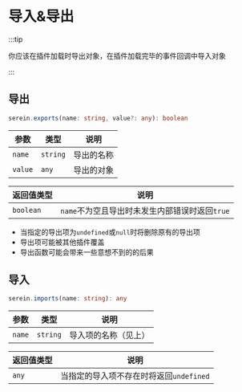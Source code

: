# 导入&导出


:::tip

你应该在插件加载时导出对象，在插件加载完毕的事件回调中导入对象

:::

## 导出

<Tabs groupId="lang">

<TabItem value="cs" label="C#" >

</TabItem>

<TabItem value="js" label="JavaScript" >

```ts
serein.exports(name: string, value?: any): boolean
```

| 参数    | 类型     | 说明       |
| ------- | -------- | ---------- |
| `name`  | `string` | 导出的名称 |
| `value` | `any`    | 导出的对象 |

| 返回值类型 | 说明                                           |
| ---------- | ---------------------------------------------- |
| `boolean`  | `name`不为空且导出时未发生内部错误时返回`true` |

- 当指定的导出项为`undefined`或`null`时将删除原有的导出项
- 导出项可能被其他插件覆盖
- 导出函数可能会带来一些意想不到的的后果

</TabItem>
</Tabs>

## 导入

<Tabs groupId="lang">

<TabItem value="cs" label="C#" >

</TabItem>

<TabItem value="js" label="JavaScript" >

```ts
serein.imports(name: string): any
```

| 参数   | 类型     | 说明                 |
| ------ | -------- | -------------------- |
| `name` | `string` | 导入项的名称（见上） |

| 返回值类型 | 说明                                    |
| ---------- | --------------------------------------- |
| `any`      | 当指定的导入项不存在时将返回`undefined` |

</TabItem>
</Tabs>
